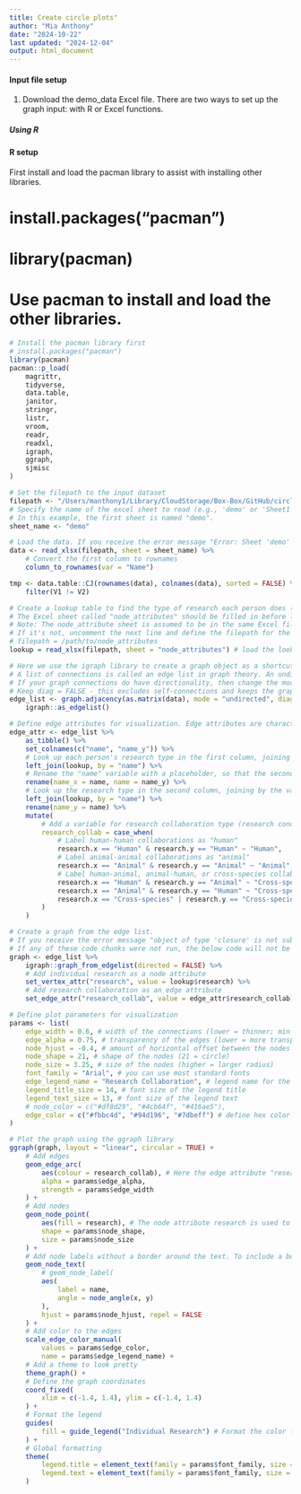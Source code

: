 ```yaml
---
title: Create circle plots"
author: "Mia Anthony"
date: "2024-10-22"
last updated: "2024-12-04"
output: html_document
---
```


#### Input file setup
1. Download the demo_data Excel file. There are two ways to set up the graph input: with R or Excel functions.

##### Using R


#### R setup
First install and load the pacman library to assist with installing other libraries.

# install.packages("pacman")
# library(pacman)

# Use pacman to install and load the other libraries.

```r
# Install the pacman library first
# install.packages("pacman")
library(pacman)
pacman::p_load(
    magrittr,
    tidyverse,
    data.table,
    janitor,
    stringr,
    listr,
    vroom,
    readr,
    readxl,
    igraph,
    ggraph,
    sjmisc
)
```

```r
# Set the filepath to the input dataset
filepath <- "/Users/manthony1/Library/CloudStorage/Box-Box/GitHub/circle_plot/demo_data.xlsx"
# Specify the name of the excel sheet to read (e.g., 'demo' or 'Sheet1'). The sheet name must be enclosed in quotations.
# In this example, the first sheet is named "demo".
sheet_name <- "demo"

# Load the data. If you receive the error message "Error: Sheet 'demo' not found", check the name of the sheet you are trying to load, save the Excel file, and then re-run the code chunk.
data <- read_xlsx(filepath, sheet = sheet_name) %>%
    # Convert the first column to rownames
    column_to_rownames(var = "Name")

tmp <- data.table::CJ(rownames(data), colnames(data), sorted = FALSE) %>%
    filter(V1 != V2)

# Create a lookup table to find the type of research each person does (human, animal, cross-species).
# The Excel sheet called "node_attributes" should be filled in before loading the data.
# Note: The node_attribute sheet is assumed to be in the same Excel file as the "demo" sheet.
# If it's not, uncomment the next line and define the filepath for the node_attributes file.
# filepath = /path/to/node_attributes
lookup = read_xlsx(filepath, sheet = "node_attributes") # load the lookup table from Excel

# Here we use the igraph library to create a graph object as a shortcut to extract unique connections.
# A list of connections is called an edge list in graph theory. An undirected graph means that the connections do not have directionality (i.e., a->b and b->a are the same direction. The connection is considered bidirectional, so the direction does not matter).
# If your graph connections do have directionality, then change the mode to "directed".
# Keep diag = FALSE - this excludes self-connections and keeps the graph tidy and easier to interpret.
edge_list <- graph.adjacency(as.matrix(data), mode = "undirected", diag = FALSE) %>%
    igraph::as_edgelist()

# Define edge attributes for visualization. Edge attributes are characteristics of the connections between nodes.
edge_attr <- edge_list %>%
    as_tibble() %>%
    set_colnames(c("name", "name_y")) %>%
    # Look up each person's research type in the first column, joining by the variable "name"
    left_join(lookup, by = "name") %>%
    # Rename the "name" variable with a placeholder, so that the second column can be labeled "name"
    rename(name_x = name, name = name_y) %>%
    # Look up the research type in the second column, joining by the variable "name"
    left_join(lookup, by = "name") %>%
    rename(name_y = name) %>%
    mutate(
        # Add a variable for research collaboration type (research conducted between pairs of people)
        research_collab = case_when(
            # Label human-human collaborations as "human"
            research.x == "Human" & research.y == "Human" ~ "Human",
            # Label animal-animal collaborations as "animal"
            research.x == "Animal" & research.y == "Animal" ~ "Animal",
            # Label human-animal, animal-human, or cross-species collaborations as "cross-species"
            research.x == "Human" & research.y == "Animal" ~ "Cross-species",
            research.x == "Animal" & research.y == "Human" ~ "Cross-species",
            research.x == "Cross-species" | research.y == "Cross-species" ~ "Cross-species"
        )
    )
```

```r
# Create a graph from the edge list.
# If you receive the error message "object of type 'closure' is not subsettable", re-run the code chunks that define the lookup, edge_attr, and node_attr variables.
# If any of these code chunks were not run, the below code will not be able to find the variables.
graph <- edge_list %>%
    igraph::graph_from_edgelist(directed = FALSE) %>%
    # Add individual research as a node attribute
    set_vertex_attr("research", value = lookup$research) %>%
    # Add research collaboration as an edge attribute
    set_edge_attr("research_collab", value = edge_attr$research_collab)

# Define plot parameters for visualization
params <- list(
    edge_width = 0.6, # width of the connections (lower = thinner; min limit: 0)
    edge_alpha = 0.75, # transparency of the edges (lower = more transparent; min-max limits: [0, 1])
    node_hjust = -0.4, # amount of horizontal offset between the nodes and node labels. A more negative value will increase the amount of leading white space before the labels.
    node_shape = 21, # shape of the nodes (21 = circle)
    node_size = 3.25, # size of the nodes (higher = larger radius)
    font_family = "Arial", # you can use most standard fonts
    edge_legend_name = "Research Collaboration", # legend name for the edges
    legend_title_size = 14, # font size of the legend title
    legend_text_size = 13, # font size of the legend text
    # node_color = c("#df8d29", "#4cb64f", "#416ae5"),
    edge_color = c("#fbbc4d", "#94d196", "#7dbeff") # define hex color codes for the edge attribute used in geom_edge_arc color aesthetic (e.g., if the ordered values for the edge attribute are Animal, Cross-species, Human, then the order of the hex codes should be [animal color], [cross-species color], [human color]).
)

# Plot the graph using the ggraph library
ggraph(graph, layout = "linear", circular = TRUE) +
    # Add edges
    geom_edge_arc(
        aes(colour = research_collab), # Here the edge attribute "research_collab" is used to color code the connections
        alpha = params$edge_alpha,
        strength = params$edge_width
    ) +
    # Add nodes
    geom_node_point(
        aes(fill = research), # The node attribute research is used to color code the fill color of the nodes
        shape = params$node_shape,
        size = params$node_size
    ) +
    # Add node labels without a border around the text. To include a border around the text, comment out "geom_node_text(" and uncomment "geom_node_label("
    geom_node_text(
        # geom_node_label(
        aes(
            label = name,
            angle = node_angle(x, y)
        ),
        hjust = params$node_hjust, repel = FALSE
    ) +
    # Add color to the edges
    scale_edge_color_manual(
        values = params$edge_color,
        name = params$edge_legend_name) +
    # Add a theme to look pretty
    theme_graph() +
    # Define the graph coordinates
    coord_fixed(
        xlim = c(-1.4, 1.4), ylim = c(-1.4, 1.4)
    ) +
    # Format the legend
    guides(
        fill = guide_legend("Individual Research") # Format the color fill legend
    ) +
    # Global formatting
    theme(
        legend.title = element_text(family = params$font_family, size = params$legend_title_size), # Legend title
        legend.text = element_text(family = params$font_family, size = params$legend_text_size) # Legend text
    )
```
